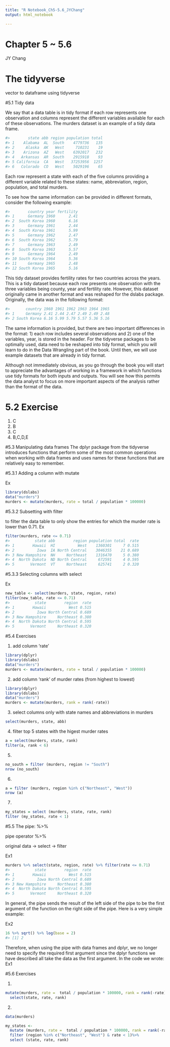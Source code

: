 ```yaml
---
title: "R Notebook_Ch5-5.6_JYChang"
output: html_notebook

---
```

# Chapter 5 ~ 5.6
JY Chang

# The tidyverse

vector to dataframe
using tidyverse

#5.1 Tidy data

We say that a data table is in tidy format if each row represents one observation and columns represent the different variables available for each of these observations. The murders dataset is an example of a tidy data frame.

```r
#>        state abb region population total
#> 1    Alabama  AL  South    4779736   135
#> 2     Alaska  AK   West     710231    19
#> 3    Arizona  AZ   West    6392017   232
#> 4   Arkansas  AR  South    2915918    93
#> 5 California  CA   West   37253956  1257
#> 6   Colorado  CO   West    5029196    65
```
Each row represent a state with each of the five columns providing a different variable related to these states: name, abbreviation, region, population, and total murders.

To see how the same information can be provided in different formats, consider the following example:
```r
#>        country year fertility
#> 1      Germany 1960      2.41
#> 2  South Korea 1960      6.16
#> 3      Germany 1961      2.44
#> 4  South Korea 1961      5.99
#> 5      Germany 1962      2.47
#> 6  South Korea 1962      5.79
#> 7      Germany 1963      2.49
#> 8  South Korea 1963      5.57
#> 9      Germany 1964      2.49
#> 10 South Korea 1964      5.36
#> 11     Germany 1965      2.48
#> 12 South Korea 1965      5.16
```
This tidy dataset provides fertility rates for two countries across the years. This is a tidy dataset because each row presents one observation with the three variables being county, year and fertility rate. However, this dataset originally came in another format and was reshaped for the dslabs package. Originally, the data was in the following format:

```r
#>       country 1960 1961 1962 1963 1964 1965
#> 1     Germany 2.41 2.44 2.47 2.49 2.49 2.48
#> 2 South Korea 6.16 5.99 5.79 5.57 5.36 5.16
```

The same information is provided, but there are two important differences in the format: 1) each row includes several observations and 2) one of the variables, year, is stored in the header. For the tidyverse packages to be optimally used, data need to be reshaped into tidy format, which you will learn to do in the Data Wrangling part of the book. Until then, we will use example datasets that are already in tidy format.

Although not immediately obvious, as you go through the book you will start to appreciate the advantages of working in a framework in which functions use tidy formats for both inputs and outputs. You will see how this permits the data analyst to focus on more important aspects of the analysis rather than the format of the data.

# 5.2 Exercise
1. C
2. B
3. C
4. B,C,D,E

#5.3 Manipulating data frames
The dplyr package from the tidyverse introduces functions that perform some of the most common operations when working with data frames and uses names for these functions that are relatively easy to remember.

#5.3.1 Adding a column with mutate

Ex
```r
library(dslabs)
data("murders")
murders <- mutate(murders, rate = total / population * 100000)
```

#5.3.2 Subsetting with filter

to filter the data table to only show the entries for which the murder rate is lower than 0.71.
Ex
```r
filter(murders, rate <= 0.71)
#>           state abb        region population total  rate
#> 1        Hawaii  HI          West    1360301     7 0.515
#> 2          Iowa  IA North Central    3046355    21 0.689
#> 3 New Hampshire  NH     Northeast    1316470     5 0.380
#> 4  North Dakota  ND North Central     672591     4 0.595
#> 5       Vermont  VT     Northeast     625741     2 0.320
```

#5.3.3 Selecting columns with select

Ex
```r
new_table <- select(murders, state, region, rate)
filter(new_table, rate <= 0.71)
#>           state        region  rate
#> 1        Hawaii          West 0.515
#> 2          Iowa North Central 0.689
#> 3 New Hampshire     Northeast 0.380
#> 4  North Dakota North Central 0.595
#> 5       Vermont     Northeast 0.320
```

#5.4 Exercises

1. add column 'rate'
```r
library(dplyr)
library(dslabs)
data("murders")
murders <- mutate(murders, rate = total / population * 100000)
```

2. add column 'rank' of murder rates (from highest to lowest)
```r
library(dplyr)
library(dslabs)
data("murders")
murders <- mutate(murders, rank = rank(-rate))
```

3. select columns only with state names and abbreviations in murders

```r
select(murders, state, abb)
```

4. filter top 5 states with the higest murder rates
```r
a = select(murders, state, rank)
filter(a, rank < 6)
```

5. 
```r
no_south = filter (murders, region != "South")
nrow (no_south)
```

6. 
```r
a = filter (murders, region %in% c("Northeast", "West"))
nrow (a)
```

7. 
```r
my_states = select (murders, state, rate, rank)
filter (my_states, rate < 1)
```

#5.5 The pipe: %>%

pipe operator %>%

original data -> select -> filter

Ex1
```r
murders %>% select(state, region, rate) %>% filter(rate <= 0.71)
#>           state        region  rate
#> 1        Hawaii          West 0.515
#> 2          Iowa North Central 0.689
#> 3 New Hampshire     Northeast 0.380
#> 4  North Dakota North Central 0.595
#> 5       Vermont     Northeast 0.320
```


In general, the pipe sends the result of the left side of the pipe to be the first argument of the function on the right side of the pipe. Here is a very simple example:

Ex2
```r
16 %>% sqrt() %>% log(base = 2)
#> [1] 2
```

Therefore, when using the pipe with data frames and dplyr, we no longer need to specify the required first argument since the dplyr functions we have described all take the data as the first argument. In the code we wrote: Ex1


#5.6 Exercises

1.
```r
mutate(murders, rate =  total / population * 100000, rank = rank(-rate)) %>% 
  select(state, rate, rank)
```


2. 
```r
data(murders)

my_states <- 
  mutate (murders, rate =  total / population * 100000, rank = rank(-rate))%>%
  filter (region %in% c("Northeast", "West") & rate < 1)%>%
  select (state, rate, rank)
```